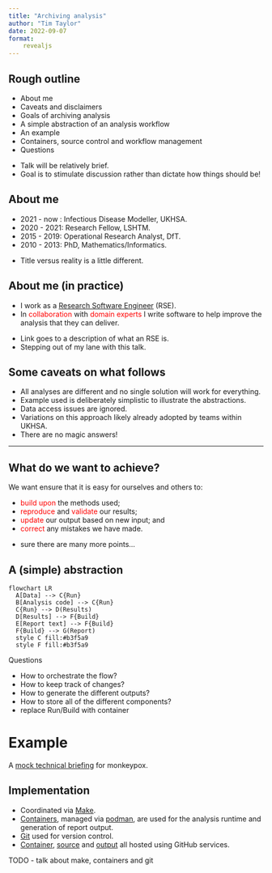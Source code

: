 ```yaml
---
title: "Archiving analysis"
author: "Tim Taylor"
date: 2022-09-07
format:
    revealjs
---
```


## Rough outline

- About me
- Caveats and disclaimers
- Goals of archiving analysis
- A simple abstraction of an analysis workflow
- An example
- Containers, source control and workflow management
- Questions

::: {.notes}
- Talk will be relatively brief.
- Goal is to stimulate discussion rather than dictate how things should be!
:::

## About me

::: {.incremental}
- 2021 - now : Infectious Disease Modeller, UKHSA.
- 2020 - 2021: Research Fellow, LSHTM.
- 2015 - 2019: Operational Research Analyst, DfT.
- 2010 - 2013: PhD, Mathematics/Informatics.
:::

::: {.notes}
- Title versus reality is a little different.
:::

## About me (in practice)

::: {.incremental}
- I work as a [Research Software Engineer](https://society-rse.org/what-is-an-rse/)
(RSE).
- In <span style="color:red">collaboration</span> with
<span style="color:red">domain experts</span> I write software to help improve
the analysis that they can deliver.
:::

::: {.notes}
- Link goes to a description of what an RSE is.
- Stepping out of my lane with this talk.
:::

## Some caveats on what follows
    
::: {.incremental}
- All analyses are different and no single solution will work for everything.
- Example used is deliberately simplistic to illustrate the abstractions.
- Data access issues are ignored.
- Variations on this approach likely already adopted by teams within UKHSA.
- There are no magic answers!
:::

---

## What do we want to achieve?
We want ensure that it is easy for ourselves and others to:

::: {.incremental}
- <span style="color:red">build upon</span> the methods used;
- <span style="color:red">reproduce</span> and <span style="color:red">validate</span> our results;
- <span style="color:red">update</span> our output based on new input; and
- <span style="color:red">correct</span> any mistakes we have made.
:::

::: {.notes}
- sure there are many more points...
:::

## A (simple) abstraction 

```mermaid
flowchart LR
  A[Data] --> C{Run}
  B[Analysis code] --> C{Run}
  C{Run} --> D(Results)
  D[Results] --> F{Build}
  E[Report text] --> F{Build}
  F{Build} --> G(Report)
  style C fill:#b3f5a9
  style F fill:#b3f5a9
```

::: {.notes}
Questions

- How to orchestrate the flow?
- How to keep track of changes?
- How to generate the different outputs?
- How to store all of the different components?
- replace Run/Build with container

:::

# Example

A [mock technical briefing](https://timtaylor.github.io/demo-monkeypox/) for monkeypox.

## Implementation

- Coordinated via [Make](https://www.gnu.org/software/make/).
- [Containers](https://en.wikipedia.org/wiki/OS-level_virtualization), managed
  via [podman](https://docs.podman.io/en/latest/), are used for the analysis
  runtime and generation of report output.
- [Git](https://git-scm.com/) used for version control.
- [Container](https://github.com/TimTaylor/demo-monkeypox/pkgs/container/monkeypox/35977654?tag=latest),
  [source](https://github.com/TimTaylor/demo-monkeypox) and
  [output](https://timtaylor.github.io/demo-monkeypox/) all hosted using GitHub
  services.

::: {.notes}
TODO - talk about make, containers and git
:::
